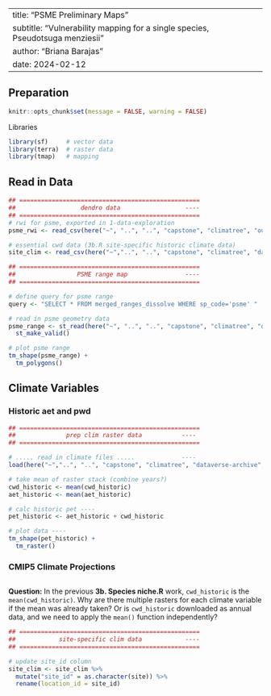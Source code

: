 ---
title: "PSME Preliminary Maps"
subtitle: "Vulnerability mapping for a single species, Pseudotsuga menziesii"
author: "Briana Barajas"
date: 2024-02-12
----

## Preparation

```r
knitr::opts_chunk$set(message = FALSE, warning = FALSE)
```

Libraries
```r
library(sf)     # vector data
library(terra)  # raster data
library(tmap)   # mapping
```


## Read in Data

```r
## ==================================================
##                  dendro data                  ----
## ==================================================
# rwi for psme, exported in 1-data-exploration
psme_rwi <- read_csv(here("~", "..", "..", "capstone", "climatree", "output-data", "step-1-output", "psme_rwi.csv"))

# essential cwd data (3b.R site-specific historic climate data)
site_clim <- read_csv(here("~","..", "..", "capstone", "climatree", "dataverse-archive", "essentialcwd_data.csv"))
```



```r
## ==================================================
##                 PSME range map                ----
## ==================================================

# define query for psme range
query <- "SELECT * FROM merged_ranges_dissolve WHERE sp_code='psme' "

# read in psme geometry data
psme_range <- st_read(here("~", "..", "..", "capstone", "climatree", "dataverse-archive",  "merged_ranges_dissolve.shp"), query = query) %>% 
  st_make_valid()

# plot psme range
tm_shape(psme_range) +
  tm_polygons()
```
## Climate Variables
### Historic aet and pwd
```r
## ==================================================
##              prep clim raster data           ----
## ==================================================

# ..... read in climate files .....             ----
load(here("~","..", "..", "capstone", "climatree", "dataverse-archive", "HistoricCWD_AETGrids_Annual.Rdat"))

# take mean of raster stack (combine years?)
cwd_historic <- mean(cwd_historic) 
aet_historic <- mean(aet_historic)

# calc historic pet ----
pet_historic <- aet_historic + cwd_historic

# plot data ----
tm_shape(pet_historic) +
  tm_raster()

```

### CMIP5 Climate Projections
```r

```

__Question:__ In the previous __3b. Species niche.R__ work, `cwd_historic` is the `mean(cwd_historic)`. Why are there multiple rasters for each climate variable if the mean was already taken? Or is `cwd_historic` downloaded as annual data, and we need to apply the `mean()` function independently?

```r
## ==================================================
##            site-specific clim data            ----
## ==================================================

# update site_id column
site_clim <- site_clim %>% 
  mutate("site_id" = as.character(site)) %>% 
  rename(location_id = site_id)

```
